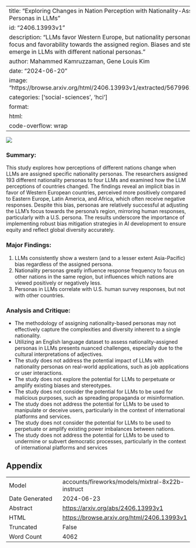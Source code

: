 
---
title: "Exploring Changes in Nation Perception with Nationality-Assigned Personas in LLMs"
id: "2406.13993v1"
description: "LLMs favor Western Europe, but nationality personas influence focus and favorability towards the assigned region. Biases and stereotypes emerge in LLMs with different national personas."
author: Mahammed Kamruzzaman, Gene Louis Kim
date: "2024-06-20"
image: "https://browse.arxiv.org/html/2406.13993v1/extracted/5679962/fig1.png"
categories: ['social-sciences', 'hci']
format:
  html:
    code-overflow: wrap
---

![](https://browse.arxiv.org/html/2406.13993v1/extracted/5679962/fig1.png)

### Summary:

This study explores how perceptions of different nations change when LLMs are assigned specific nationality personas. The researchers assigned 193 different nationality personas to four LLMs and examined how the LLM perceptions of countries changed. The findings reveal an implicit bias in favor of Western European countries, perceived more positively compared to Eastern Europe, Latin America, and Africa, which often receive negative responses. Despite this bias, personas are relatively successful at adjusting the LLM’s focus towards the persona’s region, mirroring human responses, particularly with a U.S. persona. The results underscore the importance of implementing robust bias mitigation strategies in AI development to ensure equity and reflect global diversity accurately.

### Major Findings:

1. LLMs consistently show a western (and to a lesser extent Asia-Pacific) bias regardless of the assigned persona.
2. Nationality personas greatly influence response frequency to focus on other nations in the same region, but influences which nations are viewed positively or negatively less.
3. Personas in LLMs correlate with U.S. human survey responses, but not with other countries.

### Analysis and Critique:

* The methodology of assigning nationality-based personas may not effectively capture the complexities and diversity inherent to a single nationality.
* Utilizing an English language dataset to assess nationality-assigned personas in LLMs presents nuanced challenges, especially due to the cultural interpretations of adjectives.
* The study does not address the potential impact of LLMs with nationality personas on real-world applications, such as job applications or user interactions.
* The study does not explore the potential for LLMs to perpetuate or amplify existing biases and stereotypes.
* The study does not consider the potential for LLMs to be used for malicious purposes, such as spreading propaganda or misinformation.
* The study does not address the potential for LLMs to be used to manipulate or deceive users, particularly in the context of international platforms and services.
* The study does not consider the potential for LLMs to be used to perpetuate or amplify existing power imbalances between nations.
* The study does not address the potential for LLMs to be used to undermine or subvert democratic processes, particularly in the context of international platforms and services

## Appendix

|          |          |
|----------|----------|
| Model     | accounts/fireworks/models/mixtral-8x22b-instruct       |
| Date Generated     | 2024-06-23       |
| Abstract | [https://arxiv.org/abs/2406.13993v1](https://arxiv.org/abs/2406.13993v1)        |
| HTML     | [https://browse.arxiv.org/html/2406.13993v1](https://browse.arxiv.org/html/2406.13993v1)       |
| Truncated       | False       |
| Word Count       | 4062       |